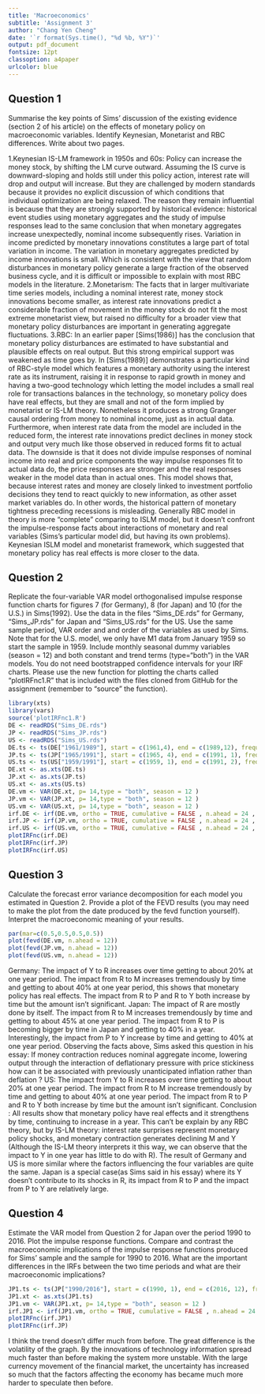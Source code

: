 ---
title: 'Macroeconomics'
subtitle: 'Assignment 3'
author: "Chang Yen Cheng"
date: '`r format(Sys.time(), "%d %b, %Y")`'
output: pdf_document
fontsize: 12pt
classoption: a4paper
urlcolor: blue
---

## Question 1
Summarise the key points of Sims' discussion of the existing evidence (section 2 of his article) on the effects of monetary policy on macroeconomic variables. Identify Keynesian, Monetarist and RBC differences. Write about two pages.

<!-- Answer here -->
1.Keynesian IS-LM framework in 1950s and 60s: Policy can increase the money stock, by shifting the LM curve outward. Assuming the IS curve is downward-sloping and holds still under this policy action, interest rate will drop and output will increase. But they are challenged by modern standards because it provides no explicit discussion of which conditions that individual optimization are being relaxed. The reason they remain influential is because that they are strongly supported by historical evidence: historical event studies using monetary aggregates and the study of impulse responses lead to the same conclusion that when monetary aggregates increase unexpectedly, nominal income subsequently rises. Variation in income predicted by monetary innovations constitutes a large part of total variation in income. The variation in monetary aggregates predicted by income innovations is small. Which is consistent with the view that random disturbances in monetary policy generate a large fraction of the observed business cycle, and it is difficult or impossible to explain with most RBC models in the literature.
2.Monetarism: The facts that in larger multivariate time series models, including a nominal interest rate, money stock innovations become smaller, as interest rate innovations predict a considerable fraction of movement in the money stock do not fit the most extreme monetarist view, but raised no difficulty for a broader view that monetary policy disturbances are important in generating aggregate fluctuations.
3.RBC: In an earlier paper [Sims(1986)] has the conclusion that monetary policy disturbances are estimated to have substantial and plausible effects on real output. But this strong empirical support was weakened as time goes by. In [Sims(1989)] demonstrates a particular kind of RBC-style model which features a monetary authority using the interest rate as its instrument, raising it in response to rapid growth in money and having a two-good technology which letting the model includes a small real role for transactions balances in the technology, so monetary policy does have real effects, but they are small and not of the form implied by monetarist or IS-LM theory. Nonetheless it produces a strong Granger causal ordering from money to nominal income, just as in actual data. Furthermore, when interest rate data from the model are included in the reduced form, the interest rate innovations predict declines in money stock and output very much like those observed in reduced forms fit to actual data. The downside is that it does not divide impulse responses of nominal income into real and price components the way impulse responses fit to actual data do, the price responses are stronger and the real responses weaker in the model data than in actual ones. This model shows that, because interest rates and money are closely linked to investment portfolio decisions they tend to react quickly to new information, as other asset market variables do. In other words, the historical pattern of monetary tightness preceding recessions is misleading.
Generally RBC model in theory is more "complete" comparing to ISLM model, but it doesn't confront the impulse-response facts about interactions of monetary and real variables (Sims's particular model did, but having its own problems). Keynesian ISLM model and monetarist framework, which suggested that monetary policy has real effects is more closer to the data.
 
## Question 2
Replicate the four-variable VAR model orthogonalised impulse response function charts for figures 7 (for Germany), 8 (for Japan) and 10 (for the U.S.) in Sims(1992). Use the data in the files "Sims_DE.rds" for Germany, "Sims_JP.rds" for Japan and "Sims_US.rds" for the US. Use the same sample period, VAR order and and order of the variables as used by Sims. Note that for the U.S. model, we only have M1 data from January 1959 so start the sample in 1959. Include monthly seasonal dummy variables (season = 12) and both constant and trend terms (type="both") in the VAR models. You do not need bootstrapped confidence intervals for your IRF charts. Please use the new function for plotting the charts called "plotIRFnc1.R" that is included with the files cloned from GitHub for the assignment (remember to "source" the function).

<!-- Answer here -->

```{r}
library(xts)
library(vars)
source('plotIRFnc1.R')
DE <- readRDS("Sims_DE.rds")
JP <- readRDS("Sims_JP.rds")
US <- readRDS("Sims_US.rds")
DE.ts <- ts(DE["1961/1989"], start = c(1961,4), end = c(1989,12), frequency = 12) 
JP.ts <- ts(JP["1965/1991"], start = c(1965, 4), end = c(1991, 1), frequency = 12)
US.ts <- ts(US["1959/1991"], start = c(1959, 1), end = c(1991, 2), frequency = 12)
DE.xt <- as.xts(DE.ts)
JP.xt <- as.xts(JP.ts)
US.xt <- as.xts(US.ts)
DE.vm <- VAR(DE.xt, p= 14,type = "both", season = 12 )
JP.vm <- VAR(JP.xt, p= 14,type = "both", season = 12 )
US.vm <- VAR(US.xt, p= 14,type = "both", season = 12 )
irf.DE <- irf(DE.vm, ortho = TRUE, cumulative = FALSE , n.ahead = 24 , boot = FALSE)
irf.JP <- irf(JP.vm, ortho = TRUE, cumulative = FALSE , n.ahead = 24 , boot = FALSE)
irf.US <- irf(US.vm, ortho = TRUE, cumulative = FALSE , n.ahead = 24 , boot = FALSE)
plotIRFnc(irf.DE)
plotIRFnc(irf.JP)
plotIRFnc(irf.US)

```


## Question 3
Calculate the forecast error variance decomposition for each model you estimated in Question 2. Provide a plot of the FEVD results (you may need to make the plot from the date produced by the fevd function yourself). Interpret the macroeconomic meaning of your results.

<!-- Answer here -->

```{r}
par(mar=c(0.5,0.5,0.5,0.5))
plot(fevd(DE.vm, n.ahead = 12))
plot(fevd(JP.vm, n.ahead = 12))
plot(fevd(US.vm, n.ahead = 12))
```
Germany: The impact of Y to R increases over time getting to about 20% at one year period. The impact from R to M increases tremendously by time and getting to about 40% at one year period, this shows that monetary policy has real effects. The impact from R to P and R to Y both increase by time but the amount isn't significant.
Japan: The impact of R are mostly done by itself. The impact from R to M increases tremendously by time and getting to about 45% at one year period. The impact from R to P is becoming bigger by time in Japan and getting to 40% in a year. Interestingly, the impact from P to Y increase by time and getting to 40% at one year period. Observing the facts above, Sims asked this question in his essay: If money contraction reduces nominal aggregate income, lowering output through the interaction of deflationary pressure with price stickiness how can it be associated with previously unanticipated inflation rather than deflation ?
US: The impact from Y to R increases over time getting to about 20% at one year period. The impact from R to M increase tremendously by time and getting to about 40% at one year period. The impact from R to P and R to Y both increase by time but the amount isn't significant.
Conclusion : All results show that monetary policy have real effects and it strengthens by time, continuing to increase in a year. This can't be explain by any RBC theory, but by IS-LM theory: interest rate surprises represent monetary policy shocks, and monetary contraction generates declining M and Y (Although the IS-LM theory interprets it this way, we can observe that the impact to Y in one year has little to do with R). The result of Germany and US is more similar where the factors influencing the four variables are quite the same. Japan is a special case(as Sims said in his essay) where its Y doesn't contribute to its shocks in R, its impact from R to P and the impact from P to Y are relatively large.

## Question 4
Estimate the VAR model from Question 2 for Japan over the period 1990 to 2016. Plot the impulse response functions. Compare and contrast the macroeconomic implications of the impulse response functions produced for Sims' sample and the sample for 1990 to 2016. What are the important differences in the IRFs between the two time periods and what are their macroeconomic implications?

<!-- Answer here -->

```{r}

JP1.ts <- ts(JP["1990/2016"], start = c(1990, 1), end = c(2016, 12), frequency = 12)
JP1.xt <- as.xts(JP1.ts)
JP1.vm <- VAR(JP1.xt, p= 14,type = "both", season = 12 )
irf.JP1 <- irf(JP1.vm, ortho = TRUE, cumulative = FALSE , n.ahead = 24 , boot = FALSE)
plotIRFnc(irf.JP1)
plotIRFnc(irf.JP)

```

I think the trend doesn't differ much from before. The great difference is the volatility of the graph. By the innovations of technology information spread much faster than before making the system more unstable. With the large currency movement of the financial market, the uncertainty has increased so much that the factors affecting the economy has became much more harder to speculate then before.  



